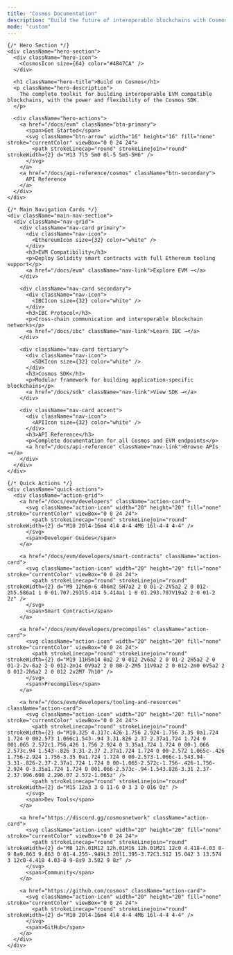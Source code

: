 ```yaml
---
title: "Cosmos Documentation"
description: "Build the future of interoperable blockchains with Cosmos"
mode: "custom"
---
```



<div className="landing-page">
  <div className="landing-container">

    {/* Hero Section */}
    <div className="hero-section">
      <div className="hero-icon">
        <CosmosIcon size={64} color="#4B47CA" />
      </div>

      <h1 className="hero-title">Build on Cosmos</h1>
      <p className="hero-description">
        The complete toolkit for building interoperable EVM compatible blockchains, with the power and flexibility of the Cosmos SDK.
      </p>

      <div className="hero-actions">
        <a href="/docs/evm" className="btn-primary">
          <span>Get Started</span>
          <svg className="btn-arrow" width="16" height="16" fill="none" stroke="currentColor" viewBox="0 0 24 24">
            <path strokeLinecap="round" strokeLinejoin="round" strokeWidth={2} d="M13 7l5 5m0 0l-5 5m5-5H6" />
          </svg>
        </a>
        <a href="/docs/api-reference/cosmos" className="btn-secondary">
          API Reference
        </a>
      </div>
    </div>

    {/* Main Navigation Cards */}
    <div className="main-nav-section">
      <div className="nav-grid">
        <div className="nav-card primary">
          <div className="nav-icon">
            <EthereumIcon size={32} color="white" />
          </div>
          <h3>EVM Compatibility</h3>
          <p>Deploy Solidity smart contracts with full Ethereum tooling support</p>
          <a href="/docs/evm" className="nav-link">Explore EVM →</a>
        </div>

        <div className="nav-card secondary">
          <div className="nav-icon">
            <IBCIcon size={32} color="white" />
          </div>
          <h3>IBC Protocol</h3>
          <p>Cross-chain communication and interoperable blockchain networks</p>
          <a href="/docs/ibc" className="nav-link">Learn IBC →</a>
        </div>

        <div className="nav-card tertiary">
          <div className="nav-icon">
            <SDKIcon size={32} color="white" />
          </div>
          <h3>Cosmos SDK</h3>
          <p>Modular framework for building application-specific blockchains</p>
          <a href="/docs/sdk" className="nav-link">View SDK →</a>
        </div>

        <div className="nav-card accent">
          <div className="nav-icon">
            <APIIcon size={32} color="white" />
          </div>
          <h3>API Reference</h3>
          <p>Complete documentation for all Cosmos and EVM endpoints</p>
          <a href="/docs/api-reference" className="nav-link">Browse APIs →</a>
        </div>
      </div>
    </div>

    {/* Quick Actions */}
    <div className="quick-actions">
      <div className="action-grid">
        <a href="/docs/evm/developers" className="action-card">
          <svg className="action-icon" width="20" height="20" fill="none" stroke="currentColor" viewBox="0 0 24 24">
            <path strokeLinecap="round" strokeLinejoin="round" strokeWidth={2} d="M10 20l4-16m4 4l4 4-4 4M6 16l-4-4 4-4" />
          </svg>
          <span>Developer Guides</span>
        </a>

        <a href="/docs/evm/developers/smart-contracts" className="action-card">
          <svg className="action-icon" width="20" height="20" fill="none" stroke="currentColor" viewBox="0 0 24 24">
            <path strokeLinecap="round" strokeLinejoin="round" strokeWidth={2} d="M9 12h6m-6 4h6m2 5H7a2 2 0 01-2-2V5a2 2 0 012-2h5.586a1 1 0 01.707.293l5.414 5.414a1 1 0 01.293.707V19a2 2 0 01-2 2z" />
          </svg>
          <span>Smart Contracts</span>
        </a>

        <a href="/docs/evm/developers/precompiles" className="action-card">
          <svg className="action-icon" width="20" height="20" fill="none" stroke="currentColor" viewBox="0 0 24 24">
            <path strokeLinecap="round" strokeLinejoin="round" strokeWidth={2} d="M19 11H5m14 0a2 2 0 012 2v6a2 2 0 01-2 2H5a2 2 0 01-2-2v-6a2 2 0 012-2m14 0V9a2 2 0 00-2-2M5 11V9a2 2 0 012-2m0 0V5a2 2 0 012-2h6a2 2 0 012 2v2M7 7h10" />
          </svg>
          <span>Precompiles</span>
        </a>

        <a href="/docs/evm/developers/tooling-and-resources" className="action-card">
          <svg className="action-icon" width="20" height="20" fill="none" stroke="currentColor" viewBox="0 0 24 24">
            <path strokeLinecap="round" strokeLinejoin="round" strokeWidth={2} d="M10.325 4.317c.426-1.756 2.924-1.756 3.35 0a1.724 1.724 0 002.573 1.066c1.543-.94 3.31.826 2.37 2.37a1.724 1.724 0 001.065 2.572c1.756.426 1.756 2.924 0 3.35a1.724 1.724 0 00-1.066 2.573c.94 1.543-.826 3.31-2.37 2.37a1.724 1.724 0 00-2.572 1.065c-.426 1.756-2.924 1.756-3.35 0a1.724 1.724 0 00-2.573-1.066c-1.543.94-3.31-.826-2.37-2.37a1.724 1.724 0 00-1.065-2.572c-1.756-.426-1.756-2.924 0-3.35a1.724 1.724 0 001.066-2.573c-.94-1.543.826-3.31 2.37-2.37.996.608 2.296.07 2.572-1.065z" />
            <path strokeLinecap="round" strokeLinejoin="round" strokeWidth={2} d="M15 12a3 3 0 11-6 0 3 3 0 016 0z" />
          </svg>
          <span>Dev Tools</span>
        </a>

        <a href="https://discord.gg/cosmosnetwork" className="action-card">
          <svg className="action-icon" width="20" height="20" fill="none" stroke="currentColor" viewBox="0 0 24 24">
            <path strokeLinecap="round" strokeLinejoin="round" strokeWidth={2} d="M8 12h.01M12 12h.01M16 12h.01M21 12c0 4.418-4.03 8-9 8a9.863 9.863 0 01-4.255-.949L3 20l1.395-3.72C3.512 15.042 3 13.574 3 12c0-4.418 4.03-8 9-8s9 3.582 9 8z" />
          </svg>
          <span>Community</span>
        </a>

        <a href="https://github.com/cosmos" className="action-card">
          <svg className="action-icon" width="20" height="20" fill="none" stroke="currentColor" viewBox="0 0 24 24">
            <path strokeLinecap="round" strokeLinejoin="round" strokeWidth={2} d="M10 20l4-16m4 4l4 4-4 4M6 16l-4-4 4-4" />
          </svg>
          <span>GitHub</span>
        </a>
      </div>
    </div>

  </div>
</div>
